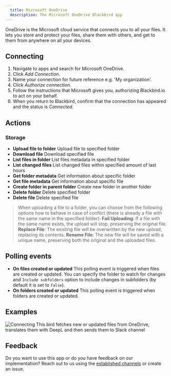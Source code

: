 ```yaml
---
  title: Microsoft OneDrive
  description: The Microsoft OneDrive Blackbird app
---
```


<LinkCard title="View on Github" target="_blank" href="https://github.com/bb-io/MicrosoftOneDrive" icon="github" />

OneDrive is the Microsoft cloud service that connects you to all your files. It lets you store and protect your files, share them with others, and get to them from anywhere on all your devices.

## Connecting

1. Navigate to apps and search for Microsoft OneDrive.
2. Click _Add Connection_.
3. Name your connection for future reference e.g. 'My organization'.
4. Click _Authorize connection_.
5. Follow the instructions that Microsoft gives you, authorizing Blackbird.io to act on your behalf.
6. When you return to Blackbird, confirm that the connection has appeared and the status is _Connected_.

## Actions

### Storage

- **Upload file to folder** Upload file to specified folder
- **Download file** Download specified file
- **List files in folder** List files metadata in specified folder
- **List changed files** List changed files within specified amount of last hours
- **Get folder metadata** Get information about specific folder
- **Get file metadata** Get information about specific file
- **Create folder in parent folder** Create new folder in another folder
- **Delete folder** Delete specified folder
- **Delete file** Delete specified file

> When uploading a file to a folder, you can choose from the following options how to behave in case of conflict (there is already a file with the same name in the specified folder):
**Fail Uploading**: If a file with the same name exists, the upload will stop, preserving the original file.
**Replace File**: The existing file will be overwritten by the new upload, replacing its contents.
**Rename File**: The new file will be saved with a unique name, preserving both the original and the uploaded files.

## Polling events

- **On files created or updated** This polling event is triggered when files are created or updated. You can specify the folder to watch for changes and `Include subfolders` option to include changes in subfolders (by default it is set to `false`).
- **On folders created or updated** This polling event is triggered when folders are created or updated.

## Examples

![Connecting](https://raw.githubusercontent.com/bb-io/MicrosoftOneDrive/main/image/README/example_bird.png)
This bird fetches new or updated files from OneDrive, translates them with DeepL and then sends them to Slack channel

## Feedback

Do you want to use this app or do you have feedback on our implementation? Reach out to us using the [established channels](https://www.blackbird.io/) or create an issue.

